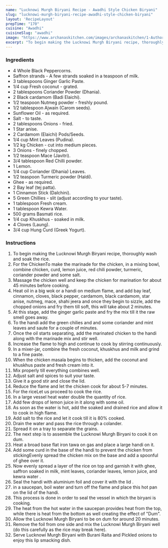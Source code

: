 ---
name: "Lucknowi Murgh Biryani Recipe - Awadhi Style Chicken Biryani"
slug: "lucknowi-murgh-biryani-recipe-awadhi-style-chicken-biryani"
layout: 'RecipeLayout'
prepTime: "170"
cuisine: "Awadhi"
cuisineSlug: "awadhi"
image: "https://www.archanaskitchen.com/images/archanaskitchen/1-Author/Shaheen_Ali/LUCKNOWI_MURG_BIRYANI__AWADHI_CHICKEN_BIRYANI.jpg"
excerpt: "To begin making the Lucknowi Murgh Biryani recipe, thoroughly wash and soak the rice"
---

### Ingredients

- 4 Whole Black Peppercorns.
- Saffron strands - A few strands soaked in a teaspoon of milk.
- 3 tablespoons Ginger Garlic Paste.
- 1/4 cup Fresh coconut - grated.
- 2 tablespoons Coriander Powder (Dhania).
- 2 Black cardamom (Badi Elaichi).
- 1/2 teaspoon Nutmeg powder - freshly pound.
- 1/2 tablespoon Ajwain (Carom seeds).
- Sunflower Oil - as required.
- Salt - to taste.
- 2 tablespoons Onions - fried.
- 1 Star anise.
- 2 Cardamom (Elaichi) Pods/Seeds.
- 1/4 cup Mint Leaves (Pudina).
- 1/2 kg Chicken - cut into medium pieces.
- 3 Onions - finely chopped.
- 1/2 teaspoon Mace (Javitri).
- 3/4 tablespoon Red Chilli powder.
- 1 Lemon.
- 1/4 cup Coriander (Dhania) Leaves.
- 1/2 teaspoon Turmeric powder (Haldi).
- Ghee - as required.
- 2 Bay leaf (tej patta).
- 1 Cinnamon Stick (Dalchini).
- 5 Green Chillies - slit (adjust according to your taste).
- 1 tablespoon Fresh cream.
- 1 tablespoon Kewra Water.
- 500 grams Basmati rice.
- 1/4 cup Khuskhus - soaked in milk.
- 4 Cloves (Laung).
- 3/4 cup Hung Curd (Greek Yogurt).

### Instructions

1. To begin making the Lucknowi Murgh Biryani recipe, thoroughly wash and soak the rice.
1. For the ChickenTo make the marinade for the chicken, in a mixing bowl, combine chicken, curd, lemon juice, red chili powder, turmeric, coriander powder and some salt.
1. Massage the chicken well and keep the chicken for marination for about 45 minutes before cooking.
1. Heat oil in a big wok or a handi on medium flame, and add bay leaf, cinnamon, cloves, black pepper, cardamom, black cardamom, star anise, nutmeg, mace, shahi jeera and once they begin to sizzle, add the chopped onions and fry them till soft, this will take about 2 minutes.
1. At this stage, add the ginger garlic paste and fry the mix till it the raw smell goes away.
1. To the handi add the green chilies and and some coriander and mint leaves and saute for a couple of minutes.
1. Once the oil starts separating, add the marinated chicken to the handi along with the marinade mix and stir well.
1. Increase the flame to high and continue to cook by stirring continuously.
1. In a mixer-jar, combine the fresh coconut, khuskhus and milk and grind to a fine paste.
1. When the chicken masala begins to thicken, add the coconut and khuskhus paste and fresh cream into it.
1. Mix properly till everything combines well.
1. Adjust salt and spices to suit your taste.
1. Give it a good stir and close the lid.
1. Reduce the flame and let the chicken cook for about 5-7 minutes.
1. For the riceLet us proceed to cook the rice.
1. In a large vessel heat water double the quantity of rice.
1. Add few drops of lemon juice in it along with some oil.
1. As soon as the water is hot, add the soaked and drained rice and allow it to cook in high flame.
1. Add salt to the rice and let it cook till it is 80% cooked.
1. Drain the water and pass the rice through a colander.
1. Spread it on a tray to separate the grains.
1. The next step is to assemble the Lucknowi Murgh Biryani  to cook it on dum.
1. Heat a broad base flat iron tawa on gas and place a large handi on it.
1. Add some curd in the base of the handi to prevent the chicken from stickingEvenly spread the chicken mix on the base and add a spoonful of ghee over it.
1. Now evenly spread a layer of the rice on top and garnish it with ghee, saffron soaked in milk, mint leaves, coriander leaves, lemon juice, and kewra water .
1. Seal the handi with aluminium foil and cover it with the lid .
1. in a saucepan, boil water and turn off the flame and place this hot pan on the lid of the handi.
1. This process is done in order to seal the vessel in which the biryani is cooking.
1. The heat from the hot water in the saucepan provides heat from the top, while there is heat from the bottom as well creating the effect of "Dum".
1. Allow the Lucknowi Murgh Biryani to be on dum for around 20 minutes.
1. Remove the foil from one side and mix the  Lucknowi Murgh Biryani  well (do this carefully as the rice may break here).
1. Serve Lucknowi Murgh Biryani with Burani Raita and Pickled onions  to enjoy this lip smacking dish.
